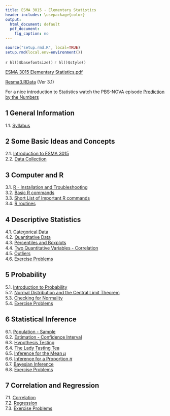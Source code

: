 ```yaml
---
title: ESMA 3015 - Elementary Statistics
header-includes: \usepackage{color}
output:
  html_document: default
  pdf_document:
    fig_caption: no
---
```


```r
source("setup.rmd.R", local=TRUE)
setup.rmd(local.env=environment())
```
`r hl()$basefontsize()`
`r hl()$style()`

[ESMA 3015 Elementary Statistics.pdf](ESMA_3015_Elementary_Statistics.pdf)  

[Resma3.RData](../Resma3/Resma3.RData?Ver3.1) (Ver 3.1)

For a nice introduction to Statistics watch the PBS-NOVA episode [Prediction by the Numbers](http://www.pbs.org/video/prediction-by-the-numbers-hg2znc/)

## 1 General Information   

1.1. [Syllabus](syl.html)  


## 2 Some Basic Ideas and Concepts

2.1.  [Introduction to ESMA 3015](intro.html)  
2.2.  [Data Collection](collect.html)

## 3 Computer and R

3.1.  [R - Installation and Troubleshooting ](computerandR.html)  
3.2.   [Basic R commands](basic.R.commands.html)  
3.3.  [Short List of Important R commands](short.list.commands.html)    
3.4.  [R routines](routines.html)  

## 4 Descriptive Statistics

4.1.  [Categorical Data](categorical.html)  
4.2.  [Quantitative Data](quantitative1.html)  
4.3.  [Percentiles and Boxplots](quantitative2.html)  
4.4.  [Two Quantitative Variables - Correlation](correlation1.html)   
4.5.  [Outliers](outlier.html)   
4.6.  [Exercise Problems](exercise1.html)  

## 5 Probability

5.1.  [Introduction to Probability](probbasic.html)  
5.2. [Normal Distribution and the Central Limit Theorem](normal.html)  
5.3.  [Checking for Normality](normalcheck.html)  
5.4.  [Exercise Problems](exercise2.html)

## 6 Statistical Inference

6.1.  [Population - Sample](popsample.html)  
6.2.  [Estimation - Confidence Interval](estimation.html)  
6.3.  [Hypothesis Testing](hyptest.html)  
6.4.  [The Lady Tasting Tea](lady-tea.html)  
6.5.  [Inference for the Mean $\mu$](mean.html)  
6.6.  [Inference for a Proportion $\pi$](prop.html)  
6.7.  [Bayesian Inference](bayes.html)  
6.8.  [Exercise Problems](exercise3.html)

## 7 Correlation and Regression

7.1.  [Correlation](correlation2.html)  
7.2.  [Regression](regression.html)  
7.3.  [Exercise Problems](exercise4.html)



